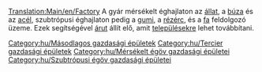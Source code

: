[[Translation:Main/en/Factory]]{{en/-}}
{{hu/Gazdasági épületek|név=Gyár
|kép=Factory.png
|caption=Mérsékelt égövi
|image2=Tropic Factory.png
|caption2=Szubtrópusi
|klíma=[[Main/en/Éghajlatok/Hu#Mérsékelt|mérsékelt]], [[Main/en/Éghajlatok/Hu#Szubtrópusi|szubtrópusi]].
|elfogad=csak mérsékelt éghajlaton:[[Main/hu/Állat|állatot]], [[Main/hu/Búza|búzát]] és [[Main/hu/Acél|acélt]];<br/>csak szubtrópusi éghajlaton: [[Main/hu/Gumi|gumit]], [[Main/hu/Rézérc|rézércet]], [[Main/hu/Fa|fát]].
|előállít=[[Main/hu/Áru|árut]].
|megjegyzés= nincs jelen a [[Main/en/Éghajlatok/Hu#Szubarktikus|szubarktikus]] éghajlaton és [[Main/en/Éghajlatok/Hu#Játékvilág|Játékvilágban]].
}}
A gyár mérsékelt éghajlaton az [[Main/hu/Állat|állat]], a [[Main/hu/Búza|búza]] és az [[Main/hu/Acél|acél]], szubtrópusi éghajlaton pedig a [[Main/hu/Gumi|gumi]], a [[Main/hu/Rézérc|rézérc]], és a [[Main/hu/Fa|fa]] feldolgozó üzeme. Ezek segítségével [[Main/hu/Áru|árut]] állít elő, amit [[Main/hu/Települések|településekre]] lehet továbbítani.

{{hu/Navbox Gazdasági épületek}}

[[Category:hu/Másodlagos gazdasági épületek]]
[[Category:hu/Tercier gazdasági épületek]]
[[Category:hu/Mérsékelt égöv gazdasági épületei]]
[[Category:hu/Szubtrópusi égöv gazdasági épületei]]